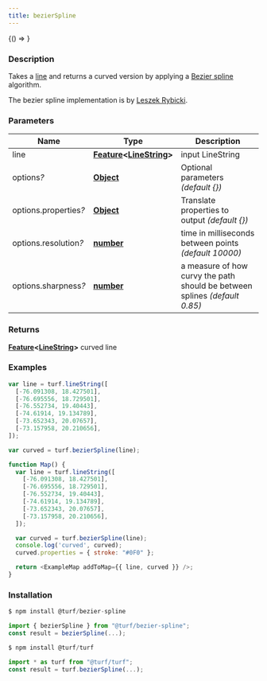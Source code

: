 ```yaml
---
title: bezierSpline
---
```



<!-- Expose turf as global var for experimenting in the browser console -->

<BrowserOnly>{() => <WindowTurfGlobal turf={turf} />}</BrowserOnly>

### Description

Takes a [line](https://tools.ietf.org/html/rfc7946#section-3.1.4) and returns a curved version
by applying a [Bezier spline](http://en.wikipedia.org/wiki/B%C3%A9zier_spline)
algorithm.

The bezier spline implementation is by [Leszek Rybicki](http://leszek.rybicki.cc/).

### Parameters

| Name                       | Type                                                                                                                              | Description                                                                |
| -------------------------- | --------------------------------------------------------------------------------------------------------------------------------- | -------------------------------------------------------------------------- |
| line                       | **[Feature](https://tools.ietf.org/html/rfc7946#section-3.2)\<[LineString](https://tools.ietf.org/html/rfc7946#section-3.1.4)\>** | input LineString                                                           |
| options<i>?</i>            | **[Object](https://developer.mozilla.org/docs/Web/JavaScript/Reference/Global_Objects/Object)**                                   | Optional parameters _(default \{\})_                                       |
| options.properties<i>?</i> | **[Object](https://developer.mozilla.org/docs/Web/JavaScript/Reference/Global_Objects/Object)**                                   | Translate properties to output _(default \{\})_                            |
| options.resolution<i>?</i> | **[number](https://developer.mozilla.org/docs/Web/JavaScript/Reference/Global_Objects/Number)**                                   | time in milliseconds between points _(default 10000)_                      |
| options.sharpness<i>?</i>  | **[number](https://developer.mozilla.org/docs/Web/JavaScript/Reference/Global_Objects/Number)**                                   | a measure of how curvy the path should be between splines _(default 0.85)_ |

### Returns

**[Feature](https://tools.ietf.org/html/rfc7946#section-3.2)\<[LineString](https://tools.ietf.org/html/rfc7946#section-3.1.4)\>** curved line

### Examples

```javascript
var line = turf.lineString([
  [-76.091308, 18.427501],
  [-76.695556, 18.729501],
  [-76.552734, 19.40443],
  [-74.61914, 19.134789],
  [-73.652343, 20.07657],
  [-73.157958, 20.210656],
]);

var curved = turf.bezierSpline(line);
```

```javascript live
function Map() {
  var line = turf.lineString([
    [-76.091308, 18.427501],
    [-76.695556, 18.729501],
    [-76.552734, 19.40443],
    [-74.61914, 19.134789],
    [-73.652343, 20.07657],
    [-73.157958, 20.210656],
  ]);

  var curved = turf.bezierSpline(line);
  console.log('curved', curved);
  curved.properties = { stroke: "#0F0" };

  return <ExampleMap addToMap={{ line, curved }} />;
}
```

### Installation

```javascript
$ npm install @turf/bezier-spline

import { bezierSpline } from "@turf/bezier-spline";
const result = bezierSpline(...);
```

```javascript
$ npm install @turf/turf

import * as turf from "@turf/turf";
const result = turf.bezierSpline(...);
```
